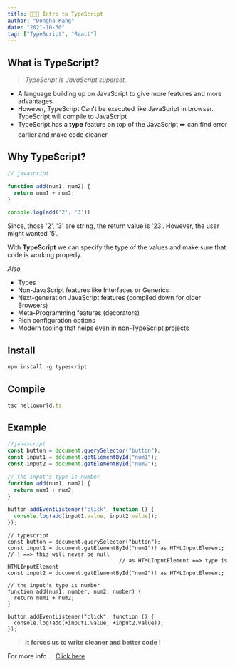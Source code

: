 ```yaml
---
title: 👨🏻‍🔬 Intro to TypeScript
author: "Dongha Kang"
date: "2021-10-30"
tag: ["TypeScript", "React"]
---
```


## **What is TypeScript?**

> *TypeScript is JavaScript superset.*
> 
- A language building up on JavaScript to give more features and more advantages.
- However, TypeScript Can't be executed like JavaScript in browser. TypeScript will compile to JavaScript
- TypeScript has a **type** feature on top of the JavaScript :arrow_right: can find error earlier and make code cleaner

## **Why TypeScript?**

```jsx
// javascript

function add(num1, num2) {
  return num1 + num2;
}

console.log(add('2', '3'))
```

Since, those '2', '3' are string, the return value is '23'. However, the user might wanted '5'.

With **TypeScript** we can specify the type of the values and make sure that code is working properly.

*Also,*

- Types
- Non-JavaScript features like Interfaces or Generics
- Next-generation JavaScript features (compiled down for older Browsers)
- Meta-Programming features (decorators)
- Rich configuration options
- Modern tooling that helps even in non-TypeScript projects

## **Install**

```jsx
npm install -g typescript
```

## **Compile**

```jsx
tsc helloworld.ts
```

## Example

```jsx
//javascript
const button = document.querySelector("button");
const input1 = document.getElementById("num1");
const input2 = document.getElementById("num2");

// the input's type is number
function add(num1, num2) {
  return num1 + num2;
}

button.addEventListener("click", function () {
  console.log(add(input1.value, input2.value));
});
```

```tsx
// typescript
const button = document.querySelector("button");
const input1 = document.getElementById("num1")! as HTMLInputElement; // ! ==> this will never be null
                                   // as HTMLInputElement ==> type is HTMLInputElement
const input2 = document.getElementById("num2")! as HTMLInputElement; 

// the input's type is number
function add(num1: number, num2: number) {
  return num1 + num2;
}

button.addEventListener("click", function () {
  console.log(add(+input1.value, +input2.value));
});
```

> **It forces us to write cleaner and better code !**
> 

For more info ... [Click here](https://github.com/donghakang/practice-typescript)